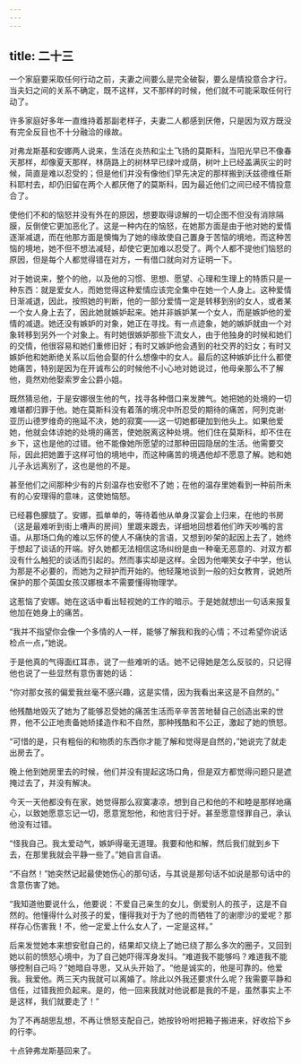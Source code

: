 ```yaml
---
---
---
```

title: 二十三
---



一个家庭要采取任何行动之前，夫妻之间要么是完全破裂，要么是情投意合才行。当夫妇之间的关系不确定，既不这样，又不那样的时候，他们就不可能采取任何行动了。

许多家庭好多年一直维持着那副老样子，夫妻二人都感到厌倦，只是因为双方既没有完全反目也不十分融洽的缘故。

对弗龙斯基和安娜两人说来，生活在炎热和尘土飞扬的莫斯科，当阳光早已不像春天那样，却像夏天那样，林荫路上的树林早已绿叶成荫，树叶上已经盖满灰尘的时候，简直是难以忍受的；但是他们并没有像他们早先决定的那样搬到沃兹德维任斯科耶村去，却仍旧留在两个人都厌倦了的莫斯科，因为最近他们之间已经不情投意合了。

使他们不和的恼怒并没有外在的原因，想要取得谅解的一切企图不但没有消除隔膜，反倒使它更加恶化了。这是一种内在的恼怒，在她那方面是由于他对她的爱情逐渐减退，而在他那方面是懊悔为了她的缘故使自己置身于苦恼的境地，而这种苦恼的境地，她不但不想法减轻，却使它更加难以忍受了。两个人都不提他们恼怒的原因，但是每个人都觉得错在对方，一有借口就向对方证明一下。

对于她说来，整个的他，以及他的习惯、思想、愿望、心理和生理上的特质只是一种东西：就是爱女人，而她觉得这种爱情应该完全集中在她一个人身上。这种爱情日渐减退，因此，按照她的判断，他的一部分爱情一定是转移到别的女人，或者某一个女人身上去了，因此她就嫉妒起来。她并非嫉妒某一个女人，而是嫉妒他的爱情的减退。她还没有嫉妒的对象，她正在寻找。有一点迹象，她的嫉妒就由一个对象转移到另外一个对象上。有时她很嫉妒那些下流女人，由于他独身的时候和她们的交情，他很容易和她们重修旧好；有时又嫉妒他会遇到的社交界的妇女；有时又嫉妒他和她断绝关系以后他会娶的什么想像中的女人。最后的这种嫉妒比什么都使她痛苦，特别是因为在开诚布公的时候他不小心地对她说过，他母亲那么不了解他，竟然劝他娶索罗金公爵小姐。

既然猜忌他，于是安娜很生他的气，找寻各种借口来发脾气。她把她的处境的一切难堪都归罪于他。她在莫斯科没有着落的境况中所忍受的期待的痛苦，阿列克谢·亚历山德罗维奇的拖延不决，她的寂寞——这一切她都硬加到他头上。如果他爱她，他就会体谅她的处境的痛苦，使她脱离这种处境。他们住在莫斯科，却不住在乡下，这也是他的过错。他不能像她所愿望的过那种田园隐居的生活。他需要交际，因此把她置于这样可怕的境地中，而这种痛苦的境遇他却不愿意了解。她和她儿子永远离别了，这也是他的不是。

甚至他们之间那种少有的片刻温存也安慰不了她；在他的温存里她看到一种前所未有的心安理得的意味，这使她恼怒。

已经暮色朦胧了。安娜，孤单单的，等待着他从单身汉宴会上归来，在他的书房（这是最难听到街上嘈声的房间）里踱来踱去，详细地回想着他们昨天吵嘴的言语。从那场口角的难以忘怀的使人不痛快的言语，又想到吵架的起因上去了，她终于想起了谈话的开端。好久她都无法相信这场纠纷是由一种毫无恶意的、对双方都没有什么触犯的谈话而引起的。然而事实却是这样。全因为他嘲笑女子中学，他认为那是不必要的，而她为之辩护而开始的。他轻蔑地谈到一般的妇女教育，说她所保护的那个英国女孩汉娜根本不需要懂得物理学。

这惹恼了安娜。她在这话中看出轻视她的工作的暗示。于是她就想出一句话来报复他加在她身上的痛苦。

“我并不指望你会像一个多情的人一样，能够了解我和我的心情；不过希望你说话检点一点，”她说。

于是他真的气得面红耳赤，说了一些难听的话。她不记得她是怎么反驳的，只记得他也说了一些显然有意伤害她的话：

“你对那女孩的偏爱我丝毫不感兴趣，这是实情，因为我看出来这是不自然的。”

他残酷地毁灭了她为了能够忍受她的痛苦生活而辛辛苦苦地替自己创造出来的世界，他不公正地责备她矫揉造作和不自然，那种残酷和不公正，激起了她的愤怒。

“可惜的是，只有粗俗的和物质的东西你才能了解和觉得是自然的，”她说完了就走出房去了。

晚上他到她房里去的时候，他们并没有提起这场口角，但是双方都觉得问题只是遮掩过去了，并没有解决。

今天一天他都没有在家，她觉得那么寂寞凄凉，想到自己和他的不和睦是那样地痛心，以致她愿意忘记一切，愿意宽恕他，和他言归于好。甚至愿意怪罪自己，承认他没有过错。

“怪我自己。我太爱动气，嫉妒得毫无道理。我要和他和解，然后我们就到乡下去，在那里我就会平静一些了。”她自言自语。

“不自然！”她突然记起最使她伤心的那句话，与其说是那句话不如说是那句话中的含意伤害了她。

“我知道他要说什么，他要说：不爱自己亲生的女儿，倒爱别人的孩子，这是不自然的。他懂得什么对孩子的爱，懂得我对于为了他的而牺牲了的谢廖沙的爱呢？那样存心伤害我！不，他一定爱上什么女人了，一定是这样。”

后来发觉她本来想安慰自己的，结果却又绕上了她已绕了那么多次的圈子，又回到她以前的愤怒心境中，为了自己她吓得浑身发抖。“难道我不能够吗？难道我不能够控制自己吗？”她暗自寻思，又从头开始了。“他是诚实的，他是可靠的。他爱我。我爱他。两三天内我就可以离婚了。除此以外我还要求什么呢？我需要平静和信任，过错我担负起来。是的，他一回来我就对他说都是我的不是，虽然事实上不是这样，我们就要走了！”

为了不再胡思乱想，不再让愤怒支配自己，她按铃吩咐把箱子搬进来，好收拾下乡的行李。

十点钟弗龙斯基回来了。